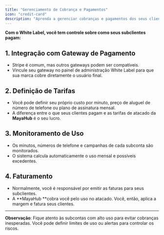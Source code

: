 ```yaml
---
title: "Gerenciamento de Cobrança e Pagamentos"
icon: "credit-card"
description: "Aprenda a gerenciar cobranças e pagamentos dos seus clientes white label, incluindo definição de tarifas e monitoramento de uso."
---
```


**Com o White Label, você tem controle sobre como seus subclientes pagam:**

## 1. Integração com Gateway de Pagamento

- Stripe é comum, mas outros gateways podem ser compatíveis.
- Vincule seu gateway no painel de administração White Label para que sua marca cobre diretamente o usuário final.

## 2. Definição de Tarifas

- Você pode definir seu próprio custo por minuto, preço de aluguel de número de telefone ou plano de assinatura mensal.
- A diferença entre o que seus clientes pagam e as tarifas de atacado da **MayaHub** é o seu lucro.

## 3. Monitoramento de Uso

- Os minutos, números de telefone e campanhas de cada subconta são monitorados.
- O sistema calcula automaticamente o uso mensal e possíveis excedentes.

## 4. Faturamento

- Normalmente, você é responsável por emitir as faturas para seus subclientes.
- A **MayaHub **cobra você pelo uso no atacado. Você, então, aplica a margem e fatura seus clientes.

---

**Observação**: Fique atento às subcontas com alto uso para evitar cobranças inesperadas. Você pode definir limites de uso ou alertas para controlar os riscos.